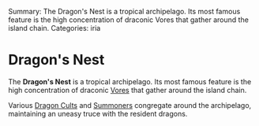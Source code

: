 Summary: The Dragon's Nest is a tropical archipelago. Its most famous feature is the high concentration of draconic Vores that gather around the island chain.
Categories: iria

= Dragon's Nest =

The '''Dragon's Nest''' is a tropical archipelago. Its most famous feature is the high concentration of draconic [[Vores]] that gather around the island chain.

Various [[Dragon Cults]] and [[Summoners]] congregate around the archipelago, maintaining an uneasy truce with the resident dragons.
